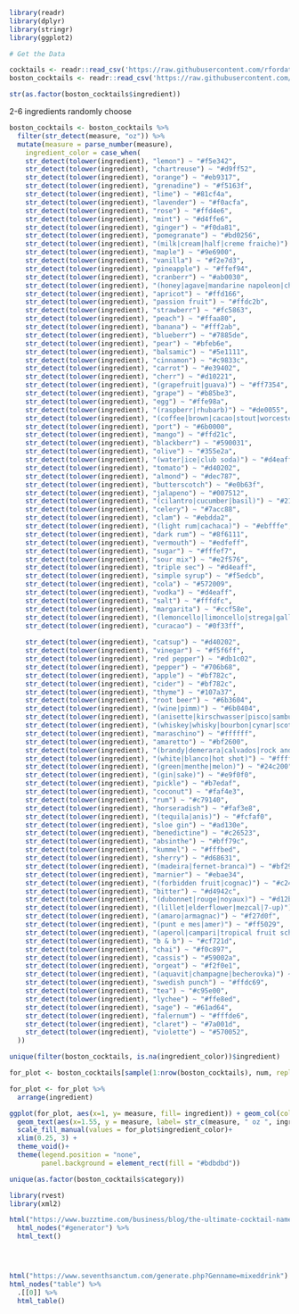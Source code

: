 ```r
library(readr)
library(dplyr)
library(stringr)
library(ggplot2)
```



```r
# Get the Data

cocktails <- readr::read_csv('https://raw.githubusercontent.com/rfordatascience/tidytuesday/master/data/2020/2020-05-26/cocktails.csv')
boston_cocktails <- readr::read_csv('https://raw.githubusercontent.com/rfordatascience/tidytuesday/master/data/2020/2020-05-26/boston_cocktails.csv')
```

```r
str(as.factor(boston_cocktails$ingredient))
```

2-6 ingredients
randomly choose 

```r

boston_cocktails <- boston_cocktails %>% 
  filter(str_detect(measure, "oz")) %>% 
  mutate(measure = parse_number(measure),
    ingredient_color = case_when(
    str_detect(tolower(ingredient), "lemon") ~ "#f5e342",
    str_detect(tolower(ingredient), "chartreuse") ~ "#d9ff52",
    str_detect(tolower(ingredient), "orange") ~ "#eb9317",
    str_detect(tolower(ingredient), "grenadine") ~ "#f5163f",
    str_detect(tolower(ingredient), "lime") ~ "#81cf4a",
    str_detect(tolower(ingredient), "lavender") ~ "#f0acfa",
    str_detect(tolower(ingredient), "rose") ~ "#ffd4e6",
    str_detect(tolower(ingredient), "mint") ~ "#d4ffe6",
    str_detect(tolower(ingredient), "ginger") ~ "#f0da81",
    str_detect(tolower(ingredient), "pomegranate") ~ "#bd0256",
    str_detect(tolower(ingredient), "(milk|cream|half|creme fraiche)") ~ "#fffdf5",
    str_detect(tolower(ingredient), "maple") ~ "#9e6900",
    str_detect(tolower(ingredient), "vanilla") ~ "#f2e7d3",
    str_detect(tolower(ingredient), "pineapple") ~ "#ffef94",
    str_detect(tolower(ingredient), "cranberr") ~ "#ab0030",
    str_detect(tolower(ingredient), "(honey|agave|mandarine napoleon|chile syrup|de peche)") ~ "#edc511",
    str_detect(tolower(ingredient), "apricot") ~ "#ffd166",
    str_detect(tolower(ingredient), "passion fruit") ~ "#ffdc2b",
    str_detect(tolower(ingredient), "strawberr") ~ "#fc5863",
    str_detect(tolower(ingredient), "peach") ~ "#ffaa80",
    str_detect(tolower(ingredient), "banana") ~ "#fff2ab",
    str_detect(tolower(ingredient), "blueberr") ~ "#7885de",
    str_detect(tolower(ingredient), "pear") ~ "#bfeb6e",
    str_detect(tolower(ingredient), "balsamic") ~ "#5e1111",
    str_detect(tolower(ingredient), "cinnamon") ~ "#c9833c",
    str_detect(tolower(ingredient), "carrot") ~ "#e39402",
    str_detect(tolower(ingredient), "cherr") ~ "#d10221",
    str_detect(tolower(ingredient), "(grapefruit|guava)") ~ "#ff7354",
    str_detect(tolower(ingredient), "grape") ~ "#b85be3",
    str_detect(tolower(ingredient), "egg") ~ "#ffe98a",
    str_detect(tolower(ingredient), "(raspberr|rhubarb)") ~ "#de0055",
    str_detect(tolower(ingredient), "(coffee|brown|cacao|stout|worcestershire|bouillon|yvette)") ~ "#471500",
    str_detect(tolower(ingredient), "port") ~ "#6b0000",
    str_detect(tolower(ingredient), "mango") ~ "#ffd21c",
    str_detect(tolower(ingredient), "blackberr") ~ "#590031",
    str_detect(tolower(ingredient), "olive") ~ "#355e2a",
    str_detect(tolower(ingredient), "(water|ice|club soda)") ~ "#d4eaff",
    str_detect(tolower(ingredient), "tomato") ~ "#d40202",
    str_detect(tolower(ingredient), "almond") ~ "#dec787",
    str_detect(tolower(ingredient), "butterscotch") ~ "#e0b63f",
    str_detect(tolower(ingredient), "jalapeno") ~ "#007512",
    str_detect(tolower(ingredient), "(cilantro|cucumber|basil)") ~ "#219133",
    str_detect(tolower(ingredient), "celery") ~ "#7acc88",
    str_detect(tolower(ingredient), "clam") ~ "#ebdda2",
    str_detect(tolower(ingredient), "(light rum|cachaca)") ~ "#ebfffe",
    str_detect(tolower(ingredient), "dark rum") ~ "#8f6111",
    str_detect(tolower(ingredient), "vermouth") ~ "#edfeff",
    str_detect(tolower(ingredient), "sugar") ~ "#fffef7",
    str_detect(tolower(ingredient), "sour mix") ~ "#e2f576",
    str_detect(tolower(ingredient), "triple sec") ~ "#d4eaff",
    str_detect(tolower(ingredient), "simple syrup") ~ "#f5edcb",
    str_detect(tolower(ingredient), "cola") ~ "#572009",
    str_detect(tolower(ingredient), "vodka") ~ "#d4eaff",
    str_detect(tolower(ingredient), "salt") ~ "#fffdfc",
    str_detect(tolower(ingredient), "margarita") ~ "#ccf58e",
    str_detect(tolower(ingredient), "(lemoncello|limoncello|strega|galliano)") ~ "#fffd8f",
    str_detect(tolower(ingredient), "curacao") ~ "#0f33ff",
    
    str_detect(tolower(ingredient), "catsup") ~ "#d40202",
    str_detect(tolower(ingredient), "vinegar") ~ "#f5f6ff",
    str_detect(tolower(ingredient), "red pepper") ~ "#db1c02",
    str_detect(tolower(ingredient), "pepper") ~ "#706b68",
    str_detect(tolower(ingredient), "apple") ~ "#bf782c",
    str_detect(tolower(ingredient), "cider") ~ "#bf782c",
    str_detect(tolower(ingredient), "thyme") ~ "#107a37",
    str_detect(tolower(ingredient), "root beer") ~ "#6b3604",
    str_detect(tolower(ingredient), "(wine|pimm)") ~ "#6b0404",
    str_detect(tolower(ingredient), "(anisette|kirschwasser|pisco|sambuca)") ~ "#ffffff",
    str_detect(tolower(ingredient), "(whiskey|whisky|bourbon|cynar|scotch|pastis)") ~ "#b67721",
    str_detect(tolower(ingredient), "maraschino") ~ "#ffffff",
    str_detect(tolower(ingredient), "amaretto") ~ "#bf2600",
    str_detect(tolower(ingredient), "(brandy|demerara|calvados|rock and rye|rhum|drambuie)") ~ "#eb882d",
    str_detect(tolower(ingredient), "(white|blanco|hot shot)") ~ "#ffffff",
    str_detect(tolower(ingredient), "(green|menthe|melon)") ~ "#24c200",
    str_detect(tolower(ingredient), "(gin|sake)") ~ "#e9f0f0",
    str_detect(tolower(ingredient), "pickle") ~ "#b7edaf",
    str_detect(tolower(ingredient), "coconut") ~ "#faf4e3",
    str_detect(tolower(ingredient), "rum") ~ "#c79140",
    str_detect(tolower(ingredient), "horseradish") ~ "#faf3e8",
    str_detect(tolower(ingredient), "(tequila|anis)") ~ "#fcfaf0",
    str_detect(tolower(ingredient), "sloe gin") ~ "#ad130e",
    str_detect(tolower(ingredient), "benedictine") ~ "#c26523",
    str_detect(tolower(ingredient), "absinthe") ~ "#bff79c",
    str_detect(tolower(ingredient), "kummel") ~ "#fffbed",
    str_detect(tolower(ingredient), "sherry") ~ "#d68631",
    str_detect(tolower(ingredient), "(madeira|fernet-branca)") ~ "#bf2908",
    str_detect(tolower(ingredient), "marnier") ~ "#ebae34",
    str_detect(tolower(ingredient), "(forbidden fruit|cognac)") ~ "#c24023",
    str_detect(tolower(ingredient), "bitter") ~ "#d4942c",
    str_detect(tolower(ingredient), "(dubonnet|rouge|noyaux)") ~ "#d12b06",
    str_detect(tolower(ingredient), "(lillet|elderflower|mezcal|7-up)") ~ "#fffbbf",
    str_detect(tolower(ingredient), "(amaro|armagnac)") ~ "#f27d0f",
    str_detect(tolower(ingredient), "(punt e mes|amer)") ~ "#ff5029",
    str_detect(tolower(ingredient), "(aperol|campari|tropical fruit schnapps)") ~ "#ff5029",
    str_detect(tolower(ingredient), "b & b") ~ "#cf721d",
    str_detect(tolower(ingredient), "chai") ~ "#f0c897",
    str_detect(tolower(ingredient), "cassis") ~ "#59002a",
    str_detect(tolower(ingredient), "orgeat") ~ "#f2f0e1",
    str_detect(tolower(ingredient), "(aquavit|champagne|becherovka)") ~ "#fce8c2",
    str_detect(tolower(ingredient), "swedish punch") ~ "#ffdc69",
    str_detect(tolower(ingredient), "tea") ~ "#c95e00",
    str_detect(tolower(ingredient), "lychee") ~ "#ffe8ed",
    str_detect(tolower(ingredient), "sage") ~ "#61ad64",
    str_detect(tolower(ingredient), "falernum") ~ "#fffde6",
    str_detect(tolower(ingredient), "claret") ~ "#7a001d",
    str_detect(tolower(ingredient), "violette") ~ "#570052",
  ))

unique(filter(boston_cocktails, is.na(ingredient_color))$ingredient)
```

```r
for_plot <- boston_cocktails[sample(1:nrow(boston_cocktails), num, replace=F),]

for_plot <- for_plot %>% 
  arrange(ingredient)

ggplot(for_plot, aes(x=1, y= measure, fill= ingredient)) + geom_col(color = "white")+
  geom_text(aes(x=1.55, y = measure, label= str_c(measure, " oz ", ingredient), group = ingredient), color = "black", size = 5, hjust=0, position = position_stack(vjust = .5))+
  scale_fill_manual(values = for_plot$ingredient_color)+
  xlim(0.25, 3) +
  theme_void()+
  theme(legend.position = "none",
        panel.background = element_rect(fill = "#bdbdbd")) 
```

```r
unique(as.factor(boston_cocktails$category))
```

```r
library(rvest)
library(xml2)

html("https://www.buzztime.com/business/blog/the-ultimate-cocktail-name-generator/") %>% 
  html_nodes("#generator") %>%
  html_text()




html("https://www.seventhsanctum.com/generate.php?Genname=mixeddrink") %>% 
html_nodes("table") %>%
  .[[0]] %>%
  html_table()
```

